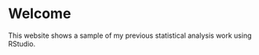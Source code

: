 # Welcome {.unnumbered}

This website shows a sample of my previous statistical analysis work using RStudio.

